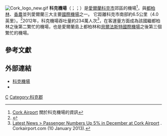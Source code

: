 {{Infobox Airport
| name         = 科克機場
| nativename   = {{small|''Aerfort Chorcaí''}}{{ga icon}}<br/>{{small|''Cork Airport''}}{{en icon}}
| image        = Cork airport logo.svg
| image-width  = 250px
| image2       = CorkAirport2.jpg
| image2-width = 250
| IATA         = ORK
| ICAO         = EICK
| type         = 民用
| owner        = [[愛爾蘭政府|愛爾蘭政府]]
| operator     = 都柏林機場管理局
| city-served  = {{IRL}}[[科克市|科克]]
| location     = {{IRL}}[[科克郡|科克郡]]巴拉帕亨
| hub =
<div>
*[[愛爾蘭航空|愛爾蘭航空]]
*愛爾蘭航空地區性航空
</div>
| elevation-f  = 502
| elevation-m  = 153
| latd  =  51 | latm  = 50 | lats  = 29 | latNS  = N
| longd = 008 | longm = 29 | longs = 28 | longEW = W
| coordinates_region     = IE-C
| pushpin_map            = Ireland
| pushpin_label          = '''ORK'''
| pushpin_label_position = top
| pushpin_map_caption    = 科克機場在愛爾蘭的位置
| website      = {{URL|www.corkairport.com}} 
| metric-rwy   = yes
| r1-number    = 17/35
| r1-length-m  = 2,133
| r1-length-f  = 6,998
| r1-surface   = [[柏油|柏油]]
| r2-number    = 07/25
| r2-length-m  = 1,310
| r2-length-f  = 4,298
| r2-surface   = 水泥/柏油
| stat-year    = 2012
| stat1-header = 乘客
| stat1-data   = 2,340,141
| stat2-header = 客運變化 11–12
| stat2-data   = {{decrease}}0.9%
| stat3-header = 航空運輸變動
| stat3-data   = 21,784
| stat4-header = 動向變化 11–12
| stat4-data   = {{decrease}}1.8%
| footnotes    = 資料來源：機場網站<ref>[http://www.corkairport.com/ 科克機場], 官方網站</ref><br>Irish {{tsl|en|Aeronautical Information Service||AIS}}<ref name="AIP"/><br>Statistics<ref name=daa11/>
}}
[[File:Cork_logo_new.gif|thumb]]
'''科克機場'''（{{lang-en|Cork Airport}}；{{lang-ga|Aerfort Chorcaí}}；{{Airport codes|ORK|EICK|p=n}}）是[[愛爾蘭|愛爾蘭]][[科克_(愛爾蘭)|科克市]]郊區的機場<ref>[http://www.myguideireland.com/cork-airport Cork Airport] {{Wayback|url=http://www.myguideireland.com/cork-airport |date=20130604232634 }} 關於科克機場的資訊</ref>，與[[都柏林機場|都柏林]]、[[香農機場|香農]]並列愛爾蘭三大主要[[國際機場|國際機場]]之一。 它距離科克市南部約6.5公里（4.0英里）。<ref name="AIP">{{AIP IE|EICK|name=CORK/International}}</ref>2012年，科克機場吞吐量約234萬人次<ref name=daa11>[http://www.corkairport.com/gns/at-the-airport/latest-news/13-01-10/Passenger_Numbers_Up_5_in_December_at_Cork_Airport.aspx Latest News > Passenger Numbers Up 5% in December at Cork Airport] {{Wayback|url=http://www.corkairport.com/gns/at-the-airport/latest-news/13-01-10/Passenger_Numbers_Up_5_in_December_at_Cork_Airport.aspx |date=20131231000310 }}. Corkairport.com (10 January 2013).</ref>，在客運量方面成為該國繼都柏林之後第二繁忙的機場，也是愛爾蘭島上都柏林和[[貝爾法斯特國際機場|貝爾法斯特國際機場]]之後第三個繁忙的機場。

==參考文獻==
{{reflist}}

==外部連結==
* [http://www.corkairport.com/ 科克機場] {{Wayback|url=http://www.corkairport.com/ |date=20101127034402 }}
* {{NWS-current|EICK}}
{{authority control}}
[[Category:愛爾蘭共和國機場|C]]
[[Category:科克郡|Category:科克郡]]